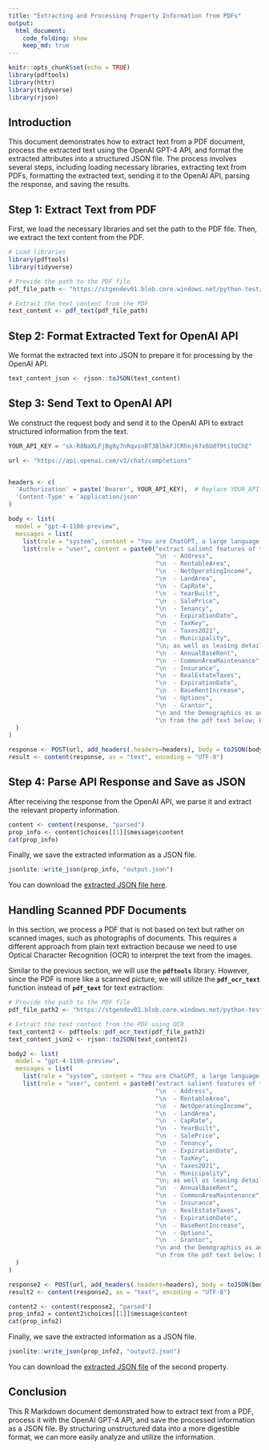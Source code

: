 ```yaml
---
title: "Extracting and Processing Property Information from PDFs"
output: 
  html_document: 
    code_folding: show
    keep_md: true
---
```


```r
knitr::opts_chunk$set(echo = TRUE)
library(pdftools)
library(httr)
library(tidyverse)
library(rjson)
```

## Introduction

This document demonstrates how to extract text from a PDF document, process the extracted text using the OpenAI GPT-4 API, and format the extracted attributes into a structured JSON file. The process involves several steps, including loading necessary libraries, extracting text from PDFs, formatting the extracted text, sending it to the OpenAI API, parsing the response, and saving the results.

## Step 1: Extract Text from PDF

First, we load the necessary libraries and set the path to the PDF file. Then, we extract the text content from the PDF.

```r
# Load libraries
library(pdftools)
library(tidyverse)
```

```r
# Provide the path to the PDF file
pdf_file_path <- "https://stgendev01.blob.core.windows.net/python-test/nw1.pdf"

# Extract the text content from the PDF
text_content <- pdf_text(pdf_file_path)
```

## Step 2: Format Extracted Text for OpenAI API

We format the extracted text into JSON to prepare it for processing by the OpenAI API.

```r
text_content_json <- rjson::toJSON(text_content)
```

## Step 3: Send Text to OpenAI API

We construct the request body and send it to the OpenAI API to extract structured information from the text.

```r
YOUR_API_KEY = "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"
```

```r
url <- "https://api.openai.com/v1/chat/completions"


headers <- c(
  'Authorization' = paste('Bearer', YOUR_API_KEY),  # Replace YOUR_API_KEY with your actual key
  'Content-Type' = 'application/json'
)

body <- list(
  model = "gpt-4-1106-preview",
  messages = list(
    list(role = "system", content = "You are ChatGPT, a large language model trained by OpenAI."),
    list(role = "user", content = paste0("extract salient features of the property including the following for each property: Property:",
                                         "\n  - Address",
                                         "\n  - RentableArea",
                                         "\n  - NetOperatingIncome",
                                         "\n  - LandArea",
                                         "\n  - CapRate",
                                         "\n  - YearBuilt",
                                         "\n  - SalePrice",
                                         "\n  - Tenancy",
                                         "\n  - ExpirationDate",
                                         "\n  - TaxKey",
                                         "\n  - Taxes2021",
                                         "\n  - Municipality",
                                         "\n; as well as leasing details including:",
                                         "\n  - AnnualBaseRent",
                                         "\n  - CommonAreaMaintenance",
                                         "\n  - Insurance",
                                         "\n  - RealEstateTaxes",
                                         "\n  - ExpirationDate",
                                         "\n  - BaseRentIncrease",
                                         "\n  - Options",
                                         "\n  - Grantor",
                                         "\n and the Demographics as an Array for each Address",
                                         "\n from the pdf text below; DO NOT mention anything before and after the extracted data. just return the attributes in a format that I can easily parse to a structured JSON:\n", text_content_json))
  )
)

response <- POST(url, add_headers(.headers=headers), body = toJSON(body), encode = "json")
result <- content(response, as = "text", encoding = "UTF-8")
```

## Step 4: Parse API Response and Save as JSON

After receiving the response from the OpenAI API, we parse it and extract the relevant property information.

```r
content <- content(response, "parsed")
prop_info <- content$choices[[1]]$message$content
cat(prop_info)
```

Finally, we save the extracted information as a JSON file.

```r
jsonlite::write_json(prop_info, "output.json")
```

You can download the [extracted JSON file here](output.json).

## **Handling Scanned PDF Documents**

In this section, we process a PDF that is not based on text but rather on scanned images, such as photographs of documents. This requires a different approach from plain text extraction because we need to use Optical Character Recognition (OCR) to interpret the text from the images.

Similar to the previous section, we will use the **`pdftools`** library. However, since the PDF is more like a scanned picture, we will utilize the **`pdf_ocr_text`** function instead of **`pdf_text`** for text extraction:

```r

# Provide the path to the PDF file
pdf_file_path2 <- "https://stgendev01.blob.core.windows.net/python-test/BOV.pdf"

# Extract the text content from the PDF using OCR
text_content2 <- pdftools::pdf_ocr_text(pdf_file_path2)
text_content_json2 <- rjson::toJSON(text_content2)
```

```r
body2 <- list(
  model = "gpt-4-1106-preview",
  messages = list(
    list(role = "system", content = "You are ChatGPT, a large language model trained by OpenAI."),
    list(role = "user", content = paste0("extract salient features of the property including the following for each property: Property:",
                                         "\n  - Address",
                                         "\n  - RentableArea",
                                         "\n  - NetOperatingIncome",
                                         "\n  - LandArea",
                                         "\n  - CapRate",
                                         "\n  - YearBuilt",
                                         "\n  - SalePrice",
                                         "\n  - Tenancy",
                                         "\n  - ExpirationDate",
                                         "\n  - TaxKey",
                                         "\n  - Taxes2021",
                                         "\n  - Municipality",
                                         "\n; as well as leasing details including:",
                                         "\n  - AnnualBaseRent",
                                         "\n  - CommonAreaMaintenance",
                                         "\n  - Insurance",
                                         "\n  - RealEstateTaxes",
                                         "\n  - ExpirationDate",
                                         "\n  - BaseRentIncrease",
                                         "\n  - Options",
                                         "\n  - Grantor",
                                         "\n and the Demographics as an Array for each Address",
                                         "\n from the pdf text below; DO NOT mention anything before and after the extracted data. just return the attributes in a format that I can easily parse to a structured JSON:\n", text_content_json2))
  )
)

response2 <- POST(url, add_headers(.headers=headers), body = toJSON(body2), encode = "json")
result2 <- content(response2, as = "text", encoding = "UTF-8")
```

```r
content2 <- content(response2, "parsed")
prop_info2 = content2$choices[[1]]$message$content
cat(prop_info2)
```

Finally, we save the extracted information as a JSON file.

```r
jsonlite::write_json(prop_info2, "output2.json")
```

You can download the [extracted JSON file](output2.json) of the second property.


## Conclusion

This R Markdown document demonstrated how to extract text from a PDF, process it with the OpenAI GPT-4 API, and save the processed information as a JSON file. By structuring unstructured data into a more digestible format, we can more easily analyze and utilize the information.
